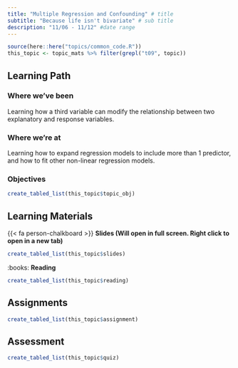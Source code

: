 ```yaml
---
title: "Multiple Regression and Confounding" # title 
subtitle: "Because life isn't bivariate" # sub title
description: "11/06 - 11/12" #date range
---
```


```r
source(here::here("topics/common_code.R"))
this_topic <- topic_mats %>% filter(grepl("t09", topic))
```

## Learning Path

### Where we've been  
Learning how a third variable can modify the relationship between two explanatory and response variables. 


### Where we're at
Learning how to expand regression models to include more than 1 predictor, and how to fit other non-linear regression models. 



### Objectives

```r
create_tabled_list(this_topic$topic_obj)
```


## Learning Materials

{{< fa person-chalkboard >}}  **Slides (Will open in full screen. Right click to open in a new tab)**

```r
create_tabled_list(this_topic$slides)
```

:books:  **Reading** 

```r
create_tabled_list(this_topic$reading)
```


## Assignments

```r
create_tabled_list(this_topic$assignment)
```

## Assessment

```r
create_tabled_list(this_topic$quiz)
```
